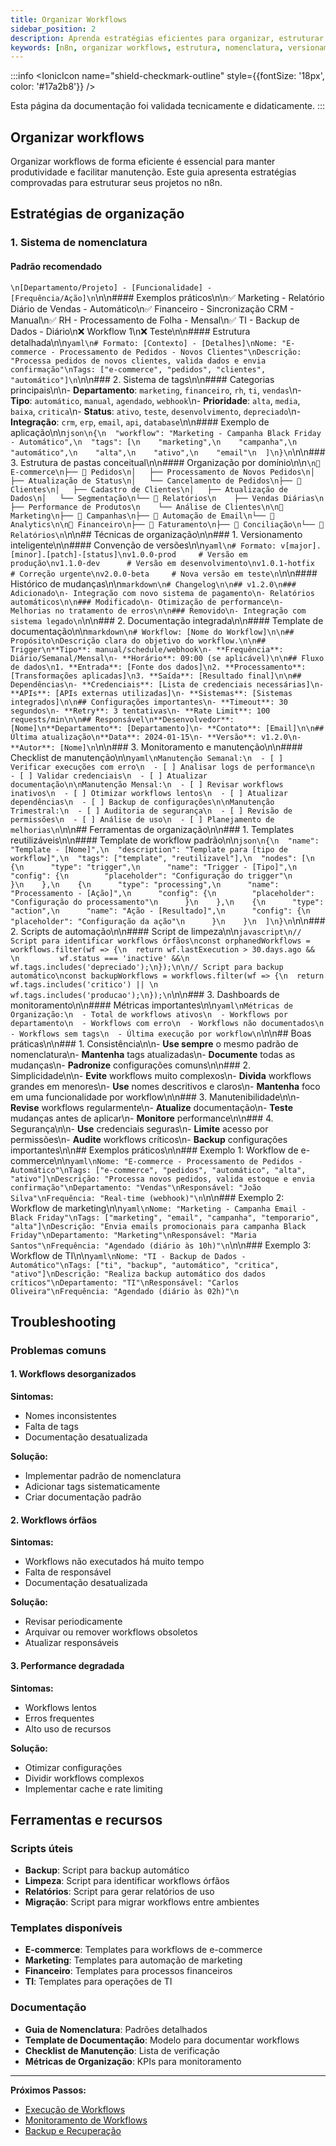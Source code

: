 ---
title: Organizar Workflows
sidebar_position: 2
description: Aprenda estratégias eficientes para organizar, estruturar e manter seus workflows de forma escalável
keywords: [n8n, organizar workflows, estrutura, nomenclatura, versionamento, manutenção]
---

:::info
<IonicIcon name="shield-checkmark-outline" style={{fontSize: '18px', color: '#17a2b8'}} />

Esta página da documentação foi validada tecnicamente e didaticamente.
:::

## Organizar workflows

Organizar workflows de forma eficiente é essencial para manter produtividade e facilitar manutenção. Este guia apresenta estratégias comprovadas para estruturar seus projetos no n8n.

## Estratégias de organização

### 1. Sistema de nomenclatura

#### Padrão recomendado

```\n[Departamento/Projeto] - [Funcionalidade] - [Frequência/Ação]\n```\n\n#### Exemplos práticos\n\n✅ Marketing - Relatório Diário de Vendas - Automático\n✅ Financeiro - Sincronização CRM - Manual\n✅ RH - Processamento de Folha - Mensal\n✅ TI - Backup de Dados - Diário\n❌ Workflow 1\n❌ Teste\n\n#### Estrutura detalhada\n\n```yaml\n# Formato: [Contexto] - [Detalhes]\nNome: "E-commerce - Processamento de Pedidos - Novos Clientes"\nDescrição: "Processa pedidos de novos clientes, valida dados e envia confirmação"\nTags: ["e-commerce", "pedidos", "clientes", "automático"]\n```\n\n### 2. Sistema de tags\n\n#### Categorias principais\n\n- **Departamento**: `marketing`, `financeiro`, `rh`, `ti`, `vendas`\n- **Tipo**: `automático`, `manual`, `agendado`, `webhook`\n- **Prioridade**: `alta`, `media`, `baixa`, `critica`\n- **Status**: `ativo`, `teste`, `desenvolvimento`, `depreciado`\n- **Integração**: `crm`, `erp`, `email`, `api`, `database`\n\n#### Exemplo de aplicação\n\n```json\n{\n  "workflow": "Marketing - Campanha Black Friday - Automático",\n  "tags": [\n    "marketing",\n    "campanha",\n    "automático",\n    "alta",\n    "ativo",\n    "email"\n  ]\n}\n```\n\n### 3. Estrutura de pastas conceitual\n\n#### Organização por domínio\n\n```\n📁 E-commerce\n├── 📁 Pedidos\n│   ├── Processamento de Novos Pedidos\n│   ├── Atualização de Status\n│   └── Cancelamento de Pedidos\n├── 📁 Clientes\n│   ├── Cadastro de Clientes\n│   ├── Atualização de Dados\n│   └── Segmentação\n└── 📁 Relatórios\n    ├── Vendas Diárias\n    ├── Performance de Produtos\n    └── Análise de Clientes\n\n📁 Marketing\n├── 📁 Campanhas\n├── 📁 Automação de Email\n└── 📁 Analytics\n\n📁 Financeiro\n├── 📁 Faturamento\n├── 📁 Conciliação\n└── 📁 Relatórios\n```\n\n## Técnicas de organização\n\n### 1. Versionamento inteligente\n\n#### Convenção de versões\n\n```yaml\n# Formato: v[major].[minor].[patch]-[status]\nv1.0.0-prod     # Versão em produção\nv1.1.0-dev      # Versão em desenvolvimento\nv1.0.1-hotfix   # Correção urgente\nv2.0.0-beta     # Nova versão em teste\n```\n\n#### Histórico de mudanças\n\n```markdown\n# Changelog\n\n## v1.2.0\n### Adicionado\n- Integração com novo sistema de pagamento\n- Relatórios automáticos\n\n### Modificado\n- Otimização de performance\n- Melhorias no tratamento de erros\n\n### Removido\n- Integração com sistema legado\n```\n\n### 2. Documentação integrada\n\n#### Template de documentação\n\n```markdown\n# Workflow: [Nome do Workflow]\n\n## Propósito\nDescrição clara do objetivo do workflow.\n\n## Trigger\n**Tipo**: manual/schedule/webhook\n- **Frequência**: Diário/Semanal/Mensal\n- **Horário**: 09:00 (se aplicável)\n\n## Fluxo de dados\n1. **Entrada**: [Fonte dos dados]\n2. **Processamento**: [Transformações aplicadas]\n3. **Saída**: [Resultado final]\n\n## Dependências\n- **Credenciais**: [Lista de credenciais necessárias]\n- **APIs**: [APIs externas utilizadas]\n- **Sistemas**: [Sistemas integrados]\n\n## Configurações importantes\n- **Timeout**: 30 segundos\n- **Retry**: 3 tentativas\n- **Rate Limit**: 100 requests/min\n\n## Responsável\n**Desenvolvedor**: [Nome]\n**Departamento**: [Departamento]\n- **Contato**: [Email]\n\n## Última atualização\n**Data**: 2024-01-15\n- **Versão**: v1.2.0\n- **Autor**: [Nome]\n```\n\n### 3. Monitoramento e manutenção\n\n#### Checklist de manutenção\n\n```yaml\nManutenção Semanal:\n  - [ ] Verificar execuções com erro\n  - [ ] Analisar logs de performance\n  - [ ] Validar credenciais\n  - [ ] Atualizar documentação\n\nManutenção Mensal:\n  - [ ] Revisar workflows inativos\n  - [ ] Otimizar workflows lentos\n  - [ ] Atualizar dependências\n  - [ ] Backup de configurações\n\nManutenção Trimestral:\n  - [ ] Auditoria de segurança\n  - [ ] Revisão de permissões\n  - [ ] Análise de uso\n  - [ ] Planejamento de melhorias\n```\n\n## Ferramentas de organização\n\n### 1. Templates reutilizáveis\n\n#### Template de workflow padrão\n\n```json\n{\n  "name": "Template - [Nome]",\n  "description": "Template para [tipo de workflow]",\n  "tags": ["template", "reutilizavel"],\n  "nodes": [\n    {\n      "type": "trigger",\n      "name": "Trigger - [Tipo]",\n      "config": {\n        "placeholder": "Configuração do trigger"\n      }\n    },\n    {\n      "type": "processing",\n      "name": "Processamento - [Ação]",\n      "config": {\n        "placeholder": "Configuração do processamento"\n      }\n    },\n    {\n      "type": "action",\n      "name": "Ação - [Resultado]",\n      "config": {\n        "placeholder": "Configuração da ação"\n      }\n    }\n  ]\n}\n```\n\n### 2. Scripts de automação\n\n#### Script de limpeza\n\n```javascript\n// Script para identificar workflows órfãos\nconst orphanedWorkflows = workflows.filter(wf => {\n  return wf.lastExecution > 30.days.ago && \n         wf.status === 'inactive' &&\n         wf.tags.includes('depreciado');\n});\n\n// Script para backup automático\nconst backupWorkflows = workflows.filter(wf => {\n  return wf.tags.includes('critico') || \n         wf.tags.includes('producao');\n});\n```\n\n### 3. Dashboards de monitoramento\n\n#### Métricas importantes\n\n```yaml\nMétricas de Organização:\n  - Total de workflows ativos\n  - Workflows por departamento\n  - Workflows com erro\n  - Workflows não documentados\n  - Workflows sem tags\n  - Última execução por workflow\n```\n\n## Boas práticas\n\n### 1. Consistência\n\n- **Use sempre** o mesmo padrão de nomenclatura\n- **Mantenha** tags atualizadas\n- **Documente** todas as mudanças\n- **Padronize** configurações comuns\n\n### 2. Simplicidade\n\n- **Evite** workflows muito complexos\n- **Divida** workflows grandes em menores\n- **Use** nomes descritivos e claros\n- **Mantenha** foco em uma funcionalidade por workflow\n\n### 3. Manutenibilidade\n\n- **Revise** workflows regularmente\n- **Atualize** documentação\n- **Teste** mudanças antes de aplicar\n- **Monitore** performance\n\n### 4. Segurança\n\n- **Use** credenciais seguras\n- **Limite** acesso por permissões\n- **Audite** workflows críticos\n- **Backup** configurações importantes\n\n## Exemplos práticos\n\n### Exemplo 1: Workflow de e-commerce\n\n```yaml\nNome: "E-commerce - Processamento de Pedidos - Automático"\nTags: ["e-commerce", "pedidos", "automático", "alta", "ativo"]\nDescrição: "Processa novos pedidos, valida estoque e envia confirmação"\nDepartamento: "Vendas"\nResponsável: "João Silva"\nFrequência: "Real-time (webhook)"\n```\n\n### Exemplo 2: Workflow de marketing\n\n```yaml\nNome: "Marketing - Campanha Email - Black Friday"\nTags: ["marketing", "email", "campanha", "temporario", "alta"]\nDescrição: "Envia emails promocionais para campanha Black Friday"\nDepartamento: "Marketing"\nResponsável: "Maria Santos"\nFrequência: "Agendado (diário às 10h)"\n```\n\n### Exemplo 3: Workflow de TI\n\n```yaml\nNome: "TI - Backup de Dados - Automático"\nTags: ["ti", "backup", "automático", "critica", "ativo"]\nDescrição: "Realiza backup automático dos dados críticos"\nDepartamento: "TI"\nResponsável: "Carlos Oliveira"\nFrequência: "Agendado (diário às 02h)"\n```

## Troubleshooting

### Problemas comuns

#### 1. Workflows desorganizados

**Sintomas:**

- Nomes inconsistentes
- Falta de tags
- Documentação desatualizada

**Solução:**

- Implementar padrão de nomenclatura
- Adicionar tags sistematicamente
- Criar documentação padrão

#### 2. Workflows órfãos

**Sintomas:**

- Workflows não executados há muito tempo
- Falta de responsável
- Documentação desatualizada

**Solução:**

- Revisar periodicamente
- Arquivar ou remover workflows obsoletos
- Atualizar responsáveis

#### 3. Performance degradada

**Sintomas:**

- Workflows lentos
- Erros frequentes
- Alto uso de recursos

**Solução:**

- Otimizar configurações
- Dividir workflows complexos
- Implementar cache e rate limiting

## Ferramentas e recursos

### Scripts úteis

- **Backup**: Script para backup automático
- **Limpeza**: Script para identificar workflows órfãos
- **Relatórios**: Script para gerar relatórios de uso
- **Migração**: Script para migrar workflows entre ambientes

### Templates disponíveis

- **E-commerce**: Templates para workflows de e-commerce
- **Marketing**: Templates para automação de marketing
- **Financeiro**: Templates para processos financeiros
- **TI**: Templates para operações de TI

### Documentação

- **Guia de Nomenclatura**: Padrões detalhados
- **Template de Documentação**: Modelo para documentar workflows
- **Checklist de Manutenção**: Lista de verificação
- **Métricas de Organização**: KPIs para monitoramento

---

**Próximos Passos:**

- [Execução de Workflows](../execucoes/index)
- [Monitoramento de Workflows](../monitoring/index)
- [Backup e Recuperação](../../hosting-n8n/seguranca/backup-recovery)
